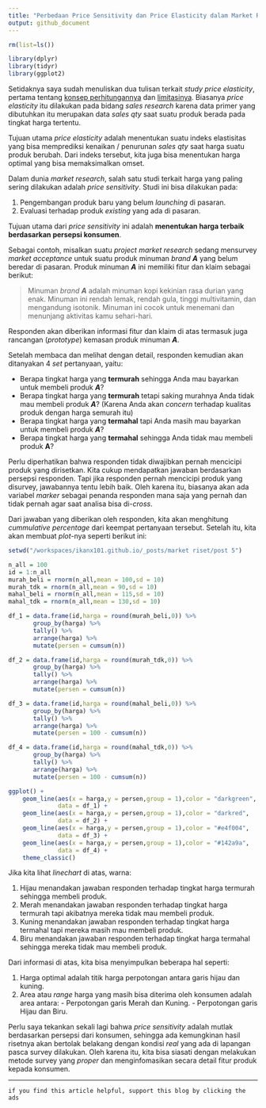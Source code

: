 ```yaml
---
title: "Perbedaan Price Sensitivity dan Price Elasticity dalam Market Research"
output: github_document
---
```


```r
rm(list=ls())

library(dplyr)
library(tidyr)
library(ggplot2)
```

Setidaknya saya sudah menuliskan dua tulisan terkait _study price elasticity_, pertama tentang [konsep perhitungannya](https://ikanx101.com/blog/blog-posting-regresi/) dan [limitasinya](https://ikanx101.com/blog/price_elas_lagi/). Biasanya _price elasticity_ itu dilakukan pada bidang _sales research_ karena data primer yang dibutuhkan itu merupakan data _sales qty_ saat suatu produk berada pada tingkat harga tertentu.

Tujuan utama _price elasticity_ adalah menentukan suatu indeks elastisitas yang bisa memprediksi kenaikan / penurunan _sales qty_ saat harga suatu produk berubah. Dari indeks tersebut, kita juga bisa menentukan harga optimal yang bisa memaksimalkan omset.

Dalam dunia _market research_, salah satu studi terkait harga yang paling sering dilakukan adalah _price sensitivity_. Studi ini bisa dilakukan pada:

1. Pengembangan produk baru yang belum _launching_ di pasaran.
1. Evaluasi terhadap produk _existing_ yang ada di pasaran.

Tujuan utama dari _price sensitivity_ ini adalah __menentukan harga terbaik berdasarkan persepsi konsumen__.

Sebagai contoh, misalkan suatu _project market research_ sedang mensurvey _market acceptance_ untuk suatu produk minuman _brand_ ___A___ yang belum beredar di pasaran. Produk minuman ___A___ ini memiliki fitur dan klaim sebagai berikut:

> Minuman _brand_ ___A___ adalah minuman kopi kekinian rasa durian yang enak. Minuman ini rendah lemak, rendah gula, tinggi multivitamin, dan mengandung isotonik. Minuman ini cocok untuk menemani dan menunjang aktivitas kamu sehari-hari.

Responden akan diberikan informasi fitur dan klaim di atas termasuk juga rancangan (_prototype_) kemasan produk minuman ___A___.

Setelah membaca dan melihat dengan detail, responden kemudian akan ditanyakan 4 _set_ pertanyaan, yaitu:

- Berapa tingkat harga yang __termurah__ sehingga Anda mau bayarkan untuk membeli produk ___A___?
- Berapa tingkat harga yang __termurah__ tetapi saking murahnya Anda tidak mau membeli produk ___A___? (Karena Anda akan _concern_ terhadap kualitas produk dengan harga semurah itu)
- Berapa tingkat harga yang __termahal__ tapi Anda masih mau bayarkan untuk membeli produk ___A___?
- Berapa tingkat harga yang __termahal__  sehingga Anda tidak mau membeli produk __A__?

Perlu diperhatikan bahwa responden tidak diwajibkan pernah mencicipi produk yang dirisetkan. Kita cukup mendapatkan jawaban berdasarkan persepsi responden. Tapi jika responden pernah mencicipi produk yang disurvey, jawabannya tentu lebih baik. Oleh karena itu, biasanya akan ada variabel _marker_ sebagai penanda responden mana saja yang pernah dan tidak pernah agar saat analisa bisa di-_cross_.

Dari jawaban yang diberikan oleh responden, kita akan menghitung _cummulative percentage_ dari keempat pertanyaan tersebut. Setelah itu, kita akan membuat _plot_-nya seperti berikut ini:

```r
setwd("/workspaces/ikanx101.github.io/_posts/market riset/post 5")

n_all = 100
id = 1:n_all
murah_beli = rnorm(n_all,mean = 100,sd = 10)
murah_tdk = rnorm(n_all,mean = 90,sd = 10) 
mahal_beli = rnorm(n_all,mean = 115,sd = 10)
mahal_tdk = rnorm(n_all,mean = 130,sd = 10) 

df_1 = data.frame(id,harga = round(murah_beli,0)) %>% 
       group_by(harga) %>% 
       tally() %>%
       arrange(harga) %>%
       mutate(persen = cumsum(n))

df_2 = data.frame(id,harga = round(murah_tdk,0)) %>% 
       group_by(harga) %>% 
       tally() %>%
       arrange(harga) %>%
       mutate(persen = cumsum(n))

df_3 = data.frame(id,harga = round(mahal_beli,0)) %>% 
       group_by(harga) %>% 
       tally() %>%
       arrange(harga) %>%
       mutate(persen = 100 - cumsum(n))

df_4 = data.frame(id,harga = round(mahal_tdk,0)) %>% 
       group_by(harga) %>% 
       tally() %>%
       arrange(harga) %>%
       mutate(persen = 100 - cumsum(n))

ggplot() +
    geom_line(aes(x = harga,y = persen,group = 1),color = "darkgreen",
              data = df_1) +
    geom_line(aes(x = harga,y = persen,group = 1),color = "darkred",
              data = df_2) +
    geom_line(aes(x = harga,y = persen,group = 1),color = "#e4f004",
              data = df_3) +
    geom_line(aes(x = harga,y = persen,group = 1),color = "#142a9a",
              data = df_4) +
    theme_classic()

```

Jika kita lihat _linechart_ di atas, warna:

1. Hijau menandakan jawaban responden terhadap tingkat harga termurah sehingga membeli produk.
1. Merah menandakan jawaban responden terhadap tingkat harga termurah tapi akibatnya mereka tidak mau membeli produk.
1. Kuning menandakan jawaban responden terhadap tingkat harga termahal tapi mereka masih mau membeli produk.
1. Biru menandakan jawaban responden terhadap tingkat harga termahal sehingga mereka tidak mau membeli produk.

Dari informasi di atas, kita bisa menyimpulkan beberapa hal seperti:

1. Harga optimal adalah titik harga perpotongan antara garis hijau dan kuning.
1. Area atau _range_ harga yang masih bisa diterima oleh konsumen adalah area antara:
       - Perpotongan garis Merah dan Kuning.
       - Perpotongan garis Hijau dan Biru.


Perlu saya tekankan sekali lagi bahwa _price sensitivity_ adalah mutlak berdasarkan persepsi dari konsumen, sehingga ada kemungkinan hasil risetnya akan bertolak belakang dengan kondisi _real_ yang ada di lapangan pasca survey dilakukan. Oleh karena itu, kita bisa siasati dengan melakukan metode survey yang _proper_ dan menginfomasikan secara detail fitur produk kepada konsumen.

---

`if you find this article helpful, support this blog by clicking the ads`